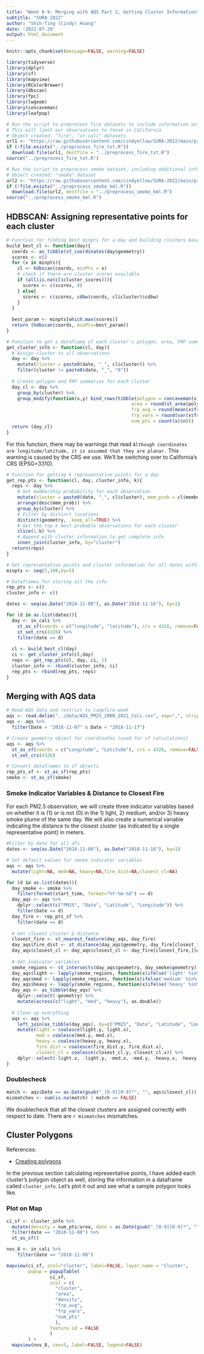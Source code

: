 ```yaml
---
title: "Week 8-9: Merging with AQS Part 2, Getting Cluster Information" 
subtitle: "SURA 2022"
author: "Shih-Ting (Cindy) Huang"
date: '2022-07-29'
output: html_document
---
```


```r
knitr::opts_chunk$set(message=FALSE, warning=FALSE)

library(tidyverse)
library(dplyr)
library(sf)
library(mapview)
library(RColorBrewer)
library(dbscan)
library(fpc)
library(lwgeom)
library(concaveman)
library(leafpop)
```

```r
# Run the script to preprocess fire datasets to include information on time, location, and FRP
# This will limit our observations to those in California
# Object created: "fire", "in_cali" datasets
url1 <- "https://raw.githubusercontent.com/cindyellow/SURA-2022/main/preprocess_fire_txt.R"
if (!file.exists("../preprocess_fire_txt.R"))
  download.file(url1, destfile = "../preprocess_fire_txt.R")
source("../preprocess_fire_txt.R")

# Run the script to preprocess smoke dataset, including additional information on smoke area
# Object created: "smoke" dataset
url2 <- "https://raw.githubusercontent.com/cindyellow/SURA-2022/main/preprocess_smoke_kml.R"
if (!file.exists("../preprocess_smoke_kml.R"))
  download.file(url2, destfile = "../preprocess_smoke_kml.R")
source("../preprocess_smoke_kml.R")
```


## HDBSCAN: Assigning representative points for each cluster

```r
# Function for finding best minpts for a day and building clusters based on that
build_best_cl <- function(day){
  coords <- as_tibble(st_coordinates(day$geometry))
  scores <- c()
  for (x in minpts){
    cl <- hdbscan(coords, minPts = x)
    # check if there are cluster scores available
    if (all(is.na(cl$cluster_scores))){
      scores <- c(scores, 0)
    } else{
      scores <- c(scores, cdbw(coords, cl$cluster)$cdbw)
    }
  }
  
  best_param <- minpts[which.max(scores)]
  return (hdbscan(coords, minPts=best_param))
}
```

```r
# Function to get a dataframe of each cluster's polygon, area, FRP summaries, and number of points for a day
get_cluster_info <- function(cl, day){
  # Assign cluster to all observations 
  day <- day %>%
    mutate(cluster = paste0(date, "_", cl$cluster)) %>%
    filter(cluster != paste0(date, "_", "0"))
  
  # Create polygon and FRP summaries for each cluster
  day_cl <- day %>%
    group_by(cluster) %>%
    group_modify(function(x,y) bind_rows(tibble(polygon = concaveman(x)$polygons,
                                              area = round(st_area(polygon), 3),
                                              frp_avg = round(mean(x$frp, na.rm=TRUE),4),
                                              frp_vars = round(var(x$frp, na.rm=TRUE),4),
                                              num_pts = count(x)$n)))
  return (day_cl)
}
```

For this function, there may be warnings that read `Although coordinates are longitude/latitude, it is assumed that they are planar.` This warning is caused by the CRS we use. We'll be switching over to California's CRS (EPSG=3310).

```r
# Function for getting k representative points for a day
get_rep_pts <- function(cl, day, cluster_info, k){
  reps <- day %>%
    # Get membership probability for each observation
    mutate(cluster = paste0(date, "_", cl$cluster), mem_prob = cl$membership_prob) %>%
    arrange(desc(mem_prob)) %>%
    group_by(cluster) %>%
    # Filter by distinct locations
    distinct(geometry, .keep_all=TRUE) %>%
    # Get the top k most probable observations for each cluster
    slice(1:k) %>%
    # Append with cluster information to get complete info
    inner_join(cluster_info, by="cluster")
  return(reps)
}
```

```r
# Get representative points and cluster information for all dates within range
minpts <- seq(5,100,by=5)

# Dataframes for storing all the info
rep_pts <- c()
cluster_info <- c()

dates <- seq(as.Date("2018-11-08"), as.Date("2018-11-16"), by=1)

for (d in as.list(dates)){
  day <- in_cali %>%
    st_as_sf(coords = c("longitude", "latitude"), crs = 4326, remove=FALSE) %>%
    st_set_crs(4326) %>%
    filter(date == d)
  
  cl <- build_best_cl(day)
  ci <- get_cluster_info(cl,day)
  reps <- get_rep_pts(cl, day, ci, 1)
  cluster_info <- rbind(cluster_info, ci)
  rep_pts <- rbind(rep_pts, reps)
}
```


## Merging with AQS data

```r
# Read AQS data and restrict to campfire week
aqs <- read.delim("../data/AQS_PM25_2000_2021_Cali.csv", sep=",", strip.white=TRUE)
aqs <- aqs %>%
  filter(Date > "2018-11-07" & Date < "2018-11-17")

# Create geometry object for coordinates (used for sf calculations)
aqs <- aqs %>%
  st_as_sf(coords = c("Longitude", "Latitude"), crs = 4326, remove=FALSE) %>%
  st_set_crs(4326)
```

```r
# Convert dataframes to sf objects
rep_pts_sf <- st_as_sf(rep_pts)
smoke <- st_as_sf(smoke)
```


### Smoke Indicator Variables & Distance to Closest Fire

For each PM2.5 observation, we will create three indicator variables based on whether it is (1) or is not (0) in the 1) light, 2) medium, and/or 3) heavy smoke plume of the same day. We will also create a numerical variable indicating the distance to the closest cluster (as indicated by a single representative point) in meters. 

```r
#Filter by date for all dfs
dates <- seq(as.Date("2018-11-08"), as.Date("2018-11-16"), by=1)

# Set default values for smoke indicator variables
aqs <- aqs %>%
  mutate(light=NA, med=NA, heavy=NA,fire_dist=NA,closest_cl=NA)

for (d in as.list(dates)){
  day_smoke <- smoke %>%
    filter(format(start_time, format="%Y-%m-%d") == d)
  day_aqs <- aqs %>%
    dplyr::select(c("PM25", "Date", "Latitude", "Longitude")) %>%
    filter(Date == d)
  day_fire <- rep_pts_sf %>%
    filter(date == d)
  
  # Get closest cluster & distance
  closest_fire <- st_nearest_feature(day_aqs, day_fire)
  day_aqs$fire_dist <- st_distance(day_aqs$geometry, day_fire[closest_fire,], by_element=TRUE)
  day_aqs$closest_cl <- day_aqs$closest_cl <- day_fire[closest_fire,]$cluster
  
  # Get indicator variables
  smoke_regions <- st_intersects(day_aqs$geometry, day_smoke$geometry)
  day_aqs$light <- lapply(smoke_regions, function(x)ifelse('light' %in% unique(day_smoke[unlist(x),]$type), 1, 0))
  day_aqs$med <- lapply(smoke_regions, function(x)ifelse('medium' %in% unique(day_smoke[unlist(x),]$type), 1, 0))
  day_aqs$heavy <- lapply(smoke_regions, function(x)ifelse('heavy' %in% unique(day_smoke[unlist(x),]$type), 1, 0))
  day_aqs <- as_tibble(day_aqs) %>%
    dplyr::select(-geometry) %>%
    mutate(across(c("light", "med", "heavy"), as.double))
  
  # Clean up everything
  aqs <- aqs %>%
    left_join(as_tibble(day_aqs), by=c("PM25", "Date", "Latitude", "Longitude")) %>%
    mutate(light = coalesce(light.y, light.x),
           med = coalesce(med.y, med.x),
           heavy = coalesce(heavy.y, heavy.x),
           fire_dist = coalesce(fire_dist.y, fire_dist.x),
           closest_cl = coalesce(closest_cl.y, closest_cl.x)) %>% 
    dplyr::select(-light.x, -light.y, -med.x, -med.y, -heavy.x, -heavy.y, -fire_dist.x, -fire_dist.y, -closest_cl.x, -closest_cl.y)
}

```


### Doublecheck

```r
match <- aqs$Date == as.Date(gsub("_[0-9][0-9]*", "", aqs$closest_cl))
mismatches <- sum(is.na(match) | match == FALSE)
```

We doublecheck that all the closest clusters are assigned correctly with respect to date. There are `r mismatches` mismatches.

## Cluster Polygons
References: 

- [Creating polygons](https://stackoverflow.com/questions/53440909/polygon-from-cluster-of-lat-long-points-in-r)

In the previous section calculating representative points, I have added each cluster's polygon object as well, storing the information in a dataframe called `cluster_info`. Let's plot it out and see what a sample polygon looks like.

### Plot on Map

```r
ci_sf <- cluster_info %>%
  mutate(density = num_pts/area, date = as.Date(gsub("_[0-9][0-9]*", "", cluster))) %>%
  filter(date == "2018-11-08") %>%
  st_as_sf()

nov_8 <- in_cali %>%
    filter(date == "2018-11-08")

mapview(ci_sf, zcol="cluster", label=FALSE, layer.name = 'Cluster',
        popup = popupTable(
                ci_sf,
                zcol = c(
                  "cluster",
                  "area",
                  "density",
                  "frp_avg",
                  "frp_vars",
                  "num_pts"
                  ),
                feature.id = FALSE
                )         
        ) + 
  mapview(nov_8, cex=5, label=FALSE, legend=FALSE)
```









